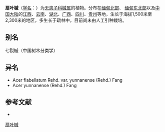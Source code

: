 {{Speciesbox
| name = 扇叶槭
| status = 
| status_system = 
| image =
| genus = Acer
| species = flabellatum
| authority = Rehd.
| subdivision_ranks =[[变种|变种]]
| subdivision =
* 扇叶槭 ''A. f.'' var. ''flabellatum''
* [[云南扇叶槭|云南扇叶槭]] ''A. f.'' var. ''yunnanense''
}}

'''扇叶槭'''（[[学名|学名]]：{{lang|la|''Acer flabellatum''}}）为[[无患子科|无患子科]][[槭属|槭属]]的植物。分布在[[缅甸北部|缅甸北部]]、 [[缅甸东北部|缅甸东北部]]以及[[中国大陆|中国大陆]]的[[江西|江西]]、[[云南|云南]]、[[湖北|湖北]]、[[广西|广西]]、[[四川|四川]]、[[贵州|贵州]]等地，生长于海拔1,500米至2,300米的地区，多生长于疏林中，目前尚未由人工引种栽培。

== 别名 ==
七裂槭（中国树木分类学）

== 异名 ==
* Acer flabellatum Rehd. var. yunnanense (Rehd.) Fang
* Acer yunnanense (Rehd.) Fang

== 参考文献 ==
<div class="references-small">
* {{cite web| url =http://www.bioinfo.cn/db05/KmzwSpecies.php?action=view&id=822| title =扇叶槭（原变种）| work =《中国高等植物数据库全库》| publisher =中国科学院微生物研究所| author =昆明植物研究所| accessdate =2009-02-21| deadurl =yes| archiveurl =https://web.archive.org/web/20160305053523/http://www.bioinfo.cn/db05/KmzwSpecies.php?action=view&id=822| archivedate =2016-03-05}}
</div>
{{Taxonbar|from=Q293229}}

[[Category:枫属|扇叶槭]]


{{植物小作品}}